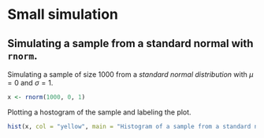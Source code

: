 # Small simulation

## Simulating a sample from a standard normal with `rnorm`.

Simulating a sample of size 1000 from a *standard normal distribution* with $\mu = 0$ and $\sigma = 1$.
```r
x <- rnorm(1000, 0, 1) 
```

Plotting a hostogram of the sample and labeling the plot.

```r
hist(x, col = "yellow", main = "Histogram of a sample from a standard normal")
```


